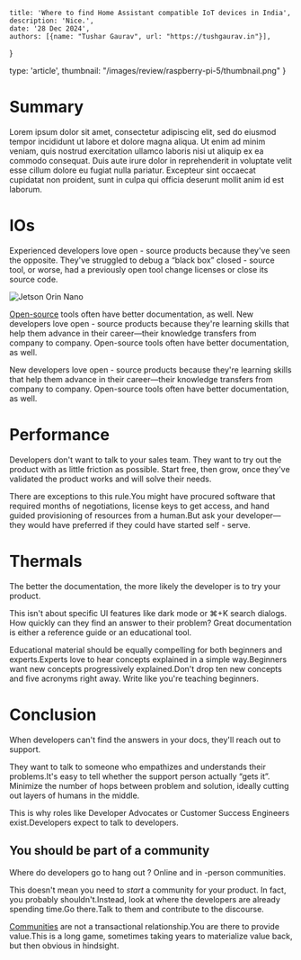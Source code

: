 
    title: 'Where to find Home Assistant compatible IoT devices in India',
    description: 'Nice.',
    date: '28 Dec 2024',
    authors: [{name: "Tushar Gaurav", url: "https://tushgaurav.in"}],
   
}

   type: 'article',
   thumbnail: "/images/review/raspberry-pi-5/thumbnail.png"
}

<Topbar
    thumbnail='/images/articles/placeholder.png'
    title="Where to find Home Assistant compatible IoT devices in India?"
    author='Tushar Gaurav'
    date='8 Jan 2025'
      />

# Summary
Lorem ipsum dolor sit amet, consectetur adipiscing elit, sed do eiusmod tempor incididunt ut labore et dolore magna aliqua. Ut enim ad minim veniam, quis nostrud exercitation ullamco laboris nisi ut aliquip ex ea commodo consequat. Duis aute irure dolor in reprehenderit in voluptate velit esse cillum dolore eu fugiat nulla pariatur. Excepteur sint occaecat cupidatat non proident, sunt in culpa qui officia deserunt mollit anim id est laborum.

# IOs

Experienced developers love open - source products because they've seen the opposite. They've struggled to debug a “black box” closed - source tool, or worse, had a previously open tool change licenses or close its source code.

![Jetson Orin Nano](/images/review/jetson-orin-nano/jetson_io.png)

[Open-source](/n/open-source) tools often have better documentation, as well. New developers love open - source products because they're learning skills that help them advance in their career—their knowledge transfers from company to company. Open-source tools often have better documentation, as well.

New developers love open - source products because they're learning skills that help them advance in their career—their knowledge transfers from company to company. Open-source tools often have better documentation, as well.

# Performance

Developers don't want to talk to your sales team. They want to try out the product with as little friction as possible. Start free, then grow, once they've validated the product works and will solve their needs.

There are exceptions to this rule.You might have procured software that required months of negotiations, license keys to get access, and hand guided provisioning of resources from a human.But ask your developer—they would have preferred if they could have started self - serve.

# Thermals

The better the documentation, the more likely the developer is to try your product.

This isn't about specific UI features like dark mode or ⌘+K search dialogs. How quickly can they find an answer to their problem? Great documentation is either a reference guide or an educational tool.

Educational material should be equally compelling for both beginners and experts.Experts love to hear concepts explained in a simple way.Beginners want new concepts progressively explained.Don't drop ten new concepts and five acronyms right away. Write like you're teaching beginners.

# Conclusion

When developers can't find the answers in your docs, they'll reach out to support.

They want to talk to someone who empathizes and understands their problems.It's easy to tell whether the support person actually “gets it”. Minimize the number of hops between problem and solution, ideally cutting out layers of humans in the middle.

This is why roles like Developer Advocates or Customer Success Engineers exist.Developers expect to talk to developers.

## You should be part of a community

Where do developers go to hang out ? Online and in -person communities.

This doesn't mean you need to _start_ a community for your product. In fact, you probably shouldn't.Instead, look at where the developers are already spending time.Go there.Talk to them and contribute to the discourse.

[Communities](/n/moderation) are not a transactional relationship.You are there to provide value.This is a long game, sometimes taking years to materialize value back, but then obvious in hindsight.
